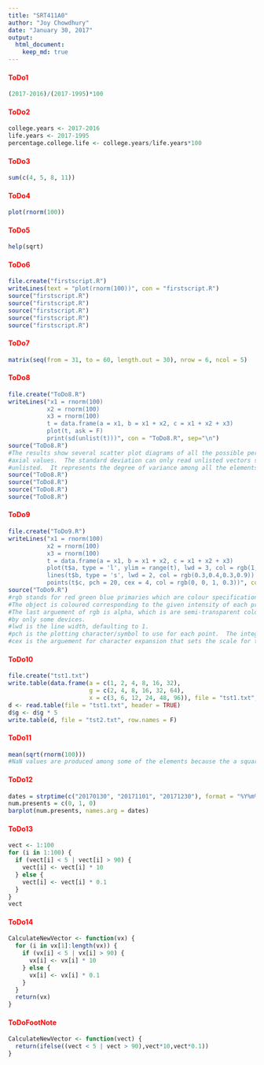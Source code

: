 ```yaml
---
title: "SRT411A0"
author: "Joy Chowdhury"
date: "January 30, 2017"
output: 
  html_document:
    keep_md: true
---
```


<h4 style="color:red;">ToDo1</h4>
```r
(2017-2016)/(2017-1995)*100
```

<h4 style="color:red;">ToDo2</h4>
```r
college.years <- 2017-2016
life.years <- 2017-1995
percentage.college.life <- college.years/life.years*100
```

<h4 style="color:red;">ToDo3</h4>
```r
sum(c(4, 5, 8, 11))
```

<h4 style="color:red;">ToDo4</h4>
```r
plot(rnorm(100))
```

<h4 style="color:red;">ToDo5</h4>
```r
help(sqrt)
```

<h4 style="color:red;">ToDo6</h4>
```r
file.create("firstscript.R")
writeLines(text = "plot(rnorm(100))", con = "firstscript.R")
source("firstscript.R")
source("firstscript.R")
source("firstscript.R")
source("firstscript.R")
source("firstscript.R")
```

<h4 style="color:red;">ToDo7</h4>
```r
matrix(seq(from = 31, to = 60, length.out = 30), nrow = 6, ncol = 5)
```

<h4 style="color:red;">ToDo8</h4>
```r
file.create("ToDo8.R")
writeLines("x1 = rnorm(100)
           x2 = rnorm(100)
           x3 = rnorm(100)
           t = data.frame(a = x1, b = x1 + x2, c = x1 + x2 + x3)
           plot(t, ask = F)
           print(sd(unlist(t)))", con = "ToDo8.R", sep="\n")
source("ToDo8.R")
#The results show several scatter plot diagrams of all the possible permutations between the three
#axial values.  The standard deviation can only read unlisted vectors so the data frame must be
#unlisted.  It represents the degree of variance among all the elements in the data frame.
source("ToDo8.R")
source("ToDo8.R")
source("ToDo8.R")
source("ToDo8.R")
```

<h4 style="color:red;">ToDo9</h4>
```r
file.create("ToDo9.R")
writeLines("x1 = rnorm(100)
           x2 = rnorm(100)
           x3 = rnorm(100)
           t = data.frame(a = x1, b = x1 + x2, c = x1 + x2 + x3)
           plot(t$a, type = 'l', ylim = range(t), lwd = 3, col = rgb(1, 0, 0, 0.3))
           lines(t$b, type = 's', lwd = 2, col = rgb(0.3,0.4,0.3,0.9))
           points(t$c, pch = 20, cex = 4, col = rgb(0, 0, 1, 0.3))", con = "ToDo9.R", sep = "\n")
source("ToDo9.R")
#rgb stands for red green blue primaries which are colour specifications for a certain object.
#The object is coloured corresponding to the given intensity of each primary.
#The last arguement of rgb is alpha, which is are semi-transparent colours that are supported
#by only some devices.
#lwd is the line width, defaulting to 1.
#pch is the plotting character/symbol to use for each point.  The integer refers to a graphics symbol.
#cex is the arguement for character expansion that sets the scale for the symbol specified by pch.
```

<h4 style="color:red;">ToDo10</h4>
```r
file.create("tst1.txt")
write.table(data.frame(a = c(1, 2, 4, 8, 16, 32), 
                       g = c(2, 4, 8, 16, 32, 64), 
                       x = c(3, 6, 12, 24, 48, 96)), file = "tst1.txt", row.names = F)
d <- read.table(file = "tst1.txt", header = TRUE)
d$g <- d$g * 5
write.table(d, file = "tst2.txt", row.names = F)
```

<h4 style="color:red;">ToDo11</h4>
```r
mean(sqrt(rnorm(100)))
#NaN values are produced among some of the elements because the a square root of a negative was calculated.
```

<h4 style="color:red;">ToDo12</h4>
```r
dates = strptime(c("20170130", "20171101", "20171230"), format = "%Y%m%d")
num.presents = c(0, 1, 0)
barplot(num.presents, names.arg = dates)
```

<h4 style="color:red;">ToDo13</h4>
```r
vect <- 1:100
for (i in 1:100) {
  if (vect[i] < 5 | vect[i] > 90) {
    vect[i] <- vect[i] * 10
  } else {
    vect[i] <- vect[i] * 0.1
  }
}
vect
```

<h4 style="color:red;">ToDo14</h4>
```r
CalculateNewVector <- function(vx) {
  for (i in vx[1]:length(vx)) {
    if (vx[i] < 5 | vx[i] > 90) {
      vx[i] <- vx[i] * 10
    } else {
      vx[i] <- vx[i] * 0.1
    }
  }
  return(vx)
}
```

<h4 style="color:red;">ToDoFootNote</h4>
```r
CalculateNewVector <- function(vect) {
  return(ifelse((vect < 5 | vect > 90),vect*10,vect*0.1))
}
```
